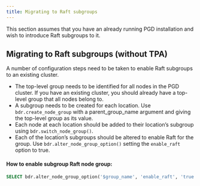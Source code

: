 ```yaml
---
title: Migrating to Raft subgroups
---
```


This section assumes that you have an already running PGD installation and wish to introduce Raft subgroups to it.


## Migrating to Raft subgroups (without TPA)

A number of configuration steps need to be taken to enable Raft subgroups to an existing cluster.

* The top-level group needs to be identified for all nodes in the PGD cluster. If you have an existing cluster, you should already have a top-level group that all nodes belong to.
* A subgroup needs to be created for each location. Use `bdr.create_node_group` with a parent_group_name argument and giving the top-level group as its value.
* Each node at each location should be added to their location’s subgroup using `bdr.switch_node_group()`.
* Each of the location’s subgroups should be altered to enable Raft for the group. Use `bdr.alter_node_group_option()` setting the `enable_raft` option to true.

#### How to enable subgroup Raft node group:

```sql
SELECT bdr.alter_node_group_option('$group_name', 'enable_raft', 'true');
```

<!--
//#### How to disable subgroup Raft for a node group:.
//
//```sql
//SELECT bdr.alter_node_group_option('$group_name', 'enable_raft', 'false');
//```
//
-->